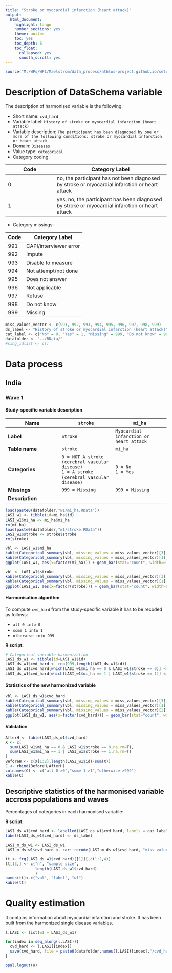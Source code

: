 ```yaml
---
title: "Stroke or myocardial infarction (heart attack)"
output:
  html_document:
    highlight: tango
    number_sections: yes
    theme: united
    toc: yes
    toc_depth: 6
    toc_float:
      collapsed: yes
      smooth_scroll: yes
---
```


<!-- ########################################################## --> 
<!-- # Installation, loading packages -->
```r
source("M:/WPs/WP1/Maelstrom/data_process/athlos-project.github.io/setup_iago.r")
```
<!-- ########################################################## --> 




# Description of DataSchema variable

The description of harmonised variable is the following:

* Short name: `cvd_hard`
* Variable label: `History of stroke or myocardial infarction (heart attack)`
* Variable description: `The participant has been diagnosed by one or more of the following conditions: stroke or myocardial infarction or heart attack`
* Domain: `Diseases`
* Value type: `categorical`
* Category coding:

**Code** | **Category Label**
-------- | ------------------
0        | no, the participant has not been diagnosed by stroke or myocardial infarction or heart attack
1        | yes, no, the participant has been diagnosed by stroke or myocardial infarction or heart attack

* Category missings: 

**Code** | **Category Label**
----| ------------------
991 | CAPI/interviewer error
992 | Impute
993 | Disable to measure
994 | Not attempt/not done
995 | Does not answer
996 | Not applicable
997 | Refuse
998 | Do not know
999 | Missing


<!-- ########################################################## --> 
<!-- # Global variables -->
```r
miss_values_vector <- c(991, 992, 993, 994, 995, 996, 997, 998, 999)
ds_label <- "History of stroke or myocardial infarction (heart attack)"
cat_label <- c("No" = 0, "Yes" = 1, "Missing" = 999, "Do not know" = 998, "Refuse" = 997, "Not applicable" = 996, "Does not answer" = 995, "Not attempt not done" = 994, "Disable to measure" = 993, "Impute" = 992, "CAPI interviewer error" = 991)
datafolder <- "../RData/"
#sing_idlist <- c()
```
<!-- ########################################################## --> 



# Data process



## India


### Wave 1


#### Study-specific variable description



| **Name** |`stroke`|`mi_ha`|
|-|-|-|
| **Label** |`Stroke`|`Myocardial infarction or heart attack`|
| **Table name**  |`stroke`|`mi_ha`|
| **Categories** | `0 = NOT A stroke (cerebral vascular disease)`<br/>`1 = A stroke (cerebral vascular disease)`|`0 = No`<br/>`1 = Yes`|
| **Missings** | `999 = Missing` | `999 = Missing` |
| **Description** |  |  |

```r

load(paste0(datafolder,"w1/mi_ha.RData"))
LASI_w1 <- tibble(id=mi_ha$id)
LASI_w1$mi_ha <- mi_ha$mi_ha
rm(mi_ha)
load(paste0(datafolder,"w1/stroke.RData"))
LASI_w1$stroke <- stroke$stroke
rm(stroke)

```

```r

vbl <- LASI_w1$mi_ha
kable(Categorical_summary(vbl, missing_values = miss_values_vector)[3], caption = names(LASI_w1)[2])
kable(Categorical_summary(vbl, missing_values = miss_values_vector)[1], caption = "Category")
ggplot(LASI_w1, aes(x=factor(mi_ha))) + geom_bar(stat="count", width=0.4, fill="steelblue") + xlab(label(vbl)) + ylab("Frequency")

vbl <- LASI_w1$stroke
kable(Categorical_summary(vbl, missing_values = miss_values_vector)[3], caption = names(LASI_w1)[3])
kable(Categorical_summary(vbl, missing_values = miss_values_vector)[1], caption = "Category")
ggplot(LASI_w1, aes(x=factor(stroke))) + geom_bar(stat="count", width=0.4, fill="steelblue") + xlab(label(vbl)) + ylab("Frequency")

```


#### Harmonisation algorithm

To compute `cvd_hard` from the study-specific variable it has to be recoded as follows:

* `all 0 into 0`
* `some 1 into 1`
* `otherwise into 999`

**R script:**

```r

# Categorical variable harmonization
LASI_ds_w1 <- tibble(id=LASI_w1$id)
LASI_ds_w1$cvd_hard <- rep(999,length(LASI_ds_w1$id))
LASI_ds_w1$cvd_hard[which(LASI_w1$mi_ha == 0 & LASI_w1$stroke == 0)] <- 0
LASI_ds_w1$cvd_hard[which(LASI_w1$mi_ha == 1 | LASI_w1$stroke == 1)] <- 1

```


#### Statistics of the new harmonized variable

```r

vbl <- LASI_ds_w1$cvd_hard
kable(Categorical_summary(vbl, missing_values = miss_values_vector)[3], caption = ds_label)
kable(Categorical_summary(vbl, missing_values = miss_values_vector)[1], caption = "Category")
kable(Categorical_summary(vbl, missing_values = miss_values_vector)[2], caption = "Type of missing")
ggplot(LASI_ds_w1, aes(x=factor(cvd_hard))) + geom_bar(stat="count", width=0.4, fill="steelblue") + xlab(ds_label) + ylab("Frequency")

```


#### Validation

```r

AfterH <- table(LASI_ds_w1$cvd_hard)
X <- c(
  sum(LASI_w1$mi_ha == 0 & LASI_w1$stroke == 0,na.rm=T),
  sum(LASI_w1$mi_ha == 1 | LASI_w1$stroke == 1,na.rm=T)
)
BeforeH <- c(X[1:2],length(LASI_w1$id)-sum(X))
C <- rbind(BeforeH,AfterH)
colnames(C) <- c("all 0->0","some 1->1","otherwise->999")
kable(C)

```






## Descriptive statistics of the harmonised variable accross populations and waves

Percentages of categories in each harmonised variable:


**R script:**

```r
LASI_ds_w1$cvd_hard <- labelled(LASI_ds_w1$cvd_hard, labels = cat_label)
label(LASI_ds_w1$cvd_hard) <- ds_label

LASI_m_ds_w1 <- LASI_ds_w1
LASI_m_ds_w1$cvd_hard <- car::recode(LASI_m_ds_w1$cvd_hard, "miss_values_vector=NA")

tt <- frq(LASI_ds_w1$cvd_hard)[[1]][,c(1:2,4)]
tt[13,] <- c("n", "sample size", 
             length(LASI_ds_w1$cvd_hard)
             )
names(tt)<-c("val", "label", "w1")
kable(tt)

```



# Quality estimation

It contains information about myocardial infarction and stroke. It has been built from the harmonized single disease variables.



<!-- ########################################################## --> 
<!-- # Save -->
```r

l.LASI <- list(w1 = LASI_ds_w1)

for(index in seq_along(l.LASI)){
  cvd_hard <- l.LASI[[index]]
  save(cvd_hard, file = paste0(datafolder,names(l.LASI)[index],"/cvd_hard.RData"))
}

```
<!-- ########################################################## --> 






<!-- ########################################################## -->
<!--- # Close OPAL R Session -->
```r
opal.logout(o)
```





